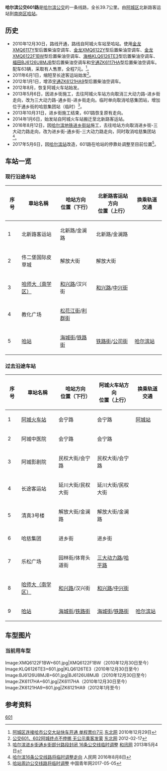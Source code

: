 {{公共汽車路線資訊
|路線名稱 = 哈尔滨公交601路
|外文名稱 = Harbin Public Transport Route No.601
|外文語言 = 
|路線通稱 = 
|代表圖像 = XMQ6117Y+601.jpg
|代表圖像二 = XMQ6122Y+601.jpg
|經營者 = 金源客运有限公司
|經營者二 = 
|所屬車廠 = 北新路客运站停车场
|路線用車 = [[金龙XMQ6117Y|金龙XMQ6117Y]]、[[金龙XMQ6122Y|金龙XMQ6122Y]]、[[金龙XMQ6122F1BW|金龙XMQ6122F1BW]]、[[海格KLQ6126TE3|海格KLQ6126TE3]]、[[福田BJ6126U8MJB|福田BJ6126U8MJB]]、[[宇通ZK6117HA|宇通ZK6117HA]]、[[宇通ZK6121HA9|宇通ZK6121HA9]]
|起點站 = 北新路客运站
|途經地點 = [[哈尔滨师范大学|哈师大（南学区）]]
|終點站 = [[哈尔滨站|哈站]]
|路線性質 = 
|全程行駛里程 = 39.7公里
|全程行車時間 = 1小时
|服務時間 = 5:00-21:00
|起點站服務時間 = 5:00-19:00
|終點站服務時間 = 6:00-20:00
|班次頻率 = 
|全程收費 = 7元
|分段收費站點 = 
|去程分段收費站點 = 
|回程分段收費站點 = 
|服務時間以外替代路線 = 
|主要競爭交通 = 
}}

'''哈尔滨公交601路'''是[[哈尔滨公交|哈尔滨公交]]的一条线路，全长39.7公里。由[[阿城区|阿城区]]北新路客运站到[[南岗区|南岗区]][[哈尔滨站|哈站]]。

== 历史 ==
*2010年12月30日，路线开通，路线自阿城火车站至哈站。使用[[金龙XMQ6117Y|金龙XMQ6117Y]]型后置柴油空调车、[[金龙XMQ6122Y|金龙XMQ6122Y]]型后置柴油空调车、[[金龙XMQ6122F1BW|金龙XMQ6122F1BW]]型后置柴油空调车、[[海格KLQ6126TE3|海格KLQ6126TE3]]型后置柴油空调车、[[福田BJ6126U8MJB|福田BJ6126U8MJB]]型后置柴油空调车和[[宇通ZK6117HA|宇通ZK6117HA]]型后置柴油空调车。配车63辆，采取有人售票，全程7元。<ref>[http://heilongjiang.dbw.cn/system/2010/12/29/052906963.shtml 阿城区连接哈市公交大站快车开通 单程票价7元] {{Wayback|url=http://heilongjiang.dbw.cn/system/2010/12/29/052906963.shtml |date=20170202053239 }} [[东北网|东北网]] 2010年12月29日</ref>。
*2011年6月1日，缩短至长途客运站始发<ref>[http://ms.dbw.cn/system/2012/02/17/053696432.shtml 公交601、602阿城终点不停挪 无公示乘客发蒙] {{Wayback|url=http://ms.dbw.cn/system/2012/02/17/053696432.shtml |date=20130502032359 }} [[东北网|东北网]] 2012-02-17</ref>。
*2012年1月1日，增添[[宇通ZK6121HA9|宇通ZK6121HA9]]型后置柴油空调车。
*2012年8月，恢复阿城火车站始发。
*2013年5月6日，因进乡街施工，去往阿城火车站方向取消三大动力路-进乡街走向，改为三大动力路-通乡街-进乡街走向。临时单向取消哈慈集团站，增加位于通乡街的哈慈集团站（临时）<ref>[http://news.hexun.com/2013-05-04/153777694.html 哈尔滨进乡街通乡街部分路段封闭 16条公交线临时调整] [[和讯网|和讯网]] 2013年5月4日</ref>。
*2013年10月31日，进乡街施工结束，601路恢复原有走向。
*2014年1月6日，始发站自阿城火车站搬迁至北新路客运站。
*2016年8月12日，因[[哈尔滨地铁|哈尔滨地铁]][[进乡街站|进乡街站]]施工，去往哈站方向取消进乡街-三大动力路走向，改为进乡街-通乡街-三大动力路走向，同时取消哈慈集团站<ref>[http://hlj.people.com.cn/n2/2016/0808/c220027-28796945.html 哈尔滨16条公交线路将临时调整走向] {{Wayback|url=http://hlj.people.com.cn/n2/2016/0808/c220027-28796945.html |date=20170312063624 }} 人民网 2016年8月8日</ref>。
*2017年5月6日，因[[哈尔滨站|哈尔滨站]]改造，601路在哈站的停靠处调整至目前位置<ref>[http://news.youth.cn/jsxw/201705/t20170505_9669633.htm 哈站周边公交线路将临时调整] 中国青年网2017-05-05</ref>。

== 车站一览 ==
===现行沿途车站===
{| class="wikitable" style="text-align: center"
! '''序号'''!!'''車站名稱'''!!'''哈站方向'''<br/>'''位置（下行）'''!!'''北新路客运站方向'''<br/>'''位置（上行）'''!!'''换乘轨道交通'''
|-
| 1 ||北新路客运站||{{QP|下}}北新路/金澜路||{{QP|上}}北新路/金澜路||
|-
| 2 ||佟二堡国际皮草城||{{QP|下}}解放大街||{{QP|上}}解放大街||
|-
| 3 ||[[哈尔滨师范大学|哈师大（南学区）]]||{{QP|下}}[[和兴路_(哈尔滨)|和兴路]]/汉兴街||{{QP|上}}[[和兴路_(哈尔滨)|和兴路]]/[[中兴街_(哈尔滨)|中兴街]]||
|-
| 4 ||教化广场||{{QP|下}}[[松花江街_(哈尔滨)|松花江街]]/[[利群街_(哈尔滨)|利群街]]||  ||
|-
| 5 ||[[哈尔滨站|哈站]]||{{QP|下}}[[海城街_(哈尔滨)|海城街]]/[[铁路街_(哈尔滨)|铁路街]]||{{QP|上}}[[铁路街_(哈尔滨)|铁路街]]/[[公司街_(哈尔滨)|公司街]]||[[哈尔滨站|哈尔滨站]]
|}

===过去沿途车站===
{{HideH|哈尔滨公交601路（2011年2月）}}
{| class="wikitable" style="text-align: center"
! '''序号'''!!'''車站名稱'''!!'''哈站方向'''<br/>'''位置（下行）'''!!'''阿城火车站方向'''<br/>'''位置（上行）'''!!'''换乘轨道交通'''
|-
| 1 ||[[阿城站|阿城火车站]]||{{QP|下}}会宁路||{{QP|上}}会宁路||[[阿城站|阿城站]]
|-
| 2 ||阿城中医院||{{QP|下}}会宁路||{{QP|上}}会宁路||
|-
| 3 ||阿城影剧院||{{QP|下}}民权大街/会宁路||{{QP|上}}民权大街/会宁路||
|-
| 4 ||长途客运站||{{QP|下}}延川大街/民权大街||{{QP|上}}延川大街/民权大街||
|-
| 5 ||清真3号楼||{{QP|下}}解放大街/金澜路||{{QP|上}}解放大街/金澜路||
|-
| 6 ||哈慈集团||{{QP|下}}进乡街||{{QP|上}}进乡街||
|-
| 7 ||乐松广场||{{QP|下}}园林街/体育头道街||{{QP|上}}[[三大动力路|三大动力路]]/[[哈平路|哈平路]]||
|-
| 8 ||[[哈尔滨师范大学|哈师大（南学区）]]||{{QP|下}}[[和兴路_(哈尔滨)|和兴路]]/汉兴街||{{QP|上}}[[和兴路_(哈尔滨)|和兴路]]/[[中兴街_(哈尔滨)|中兴街]]||
|-
| 9 ||[[哈尔滨站|哈站]]||{{QP|下}}[[海城街_(哈尔滨)|海城街]]/[[铁路街_(哈尔滨)|铁路街]]||{{QP|上}}[[海城街_(哈尔滨)|海城街]]/[[铁路街_(哈尔滨)|铁路街]]||[[哈尔滨站|哈尔滨站]]
|}
{{HideF}}

== 车型图片 ==
=== 当前用车型 ===
<gallery>
Image:XMQ6122F1BW+601.jpg|XMQ6122F1BW（2010年12月30日至今）
Image:KLQ6126TE3+601.jpg|KLQ6126TE3（2010年12月30日至今）
Image:BJ6126U8MJB+601.jpg|BJ6126U8MJB（2010年12月30日至今）
Image:ZK6117HA+601.jpg|ZK6117HA（2010年12月30日至今）
Image:ZK6121HA9+601.jpg|ZK6121HA9（2012年1月至今）
</gallery>

== 参考资料 ==
{{reflist}}

{{哈尔滨公交路线}}

[[Category:哈尔滨公交|601]]